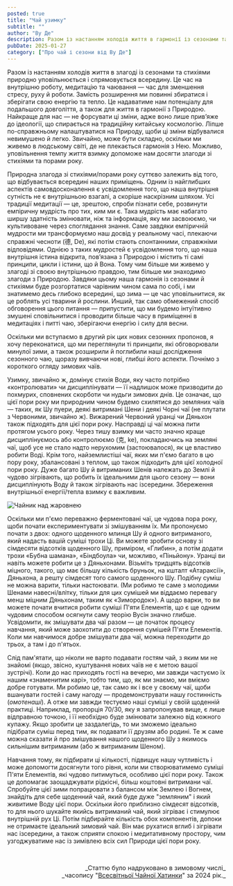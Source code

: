 ```yaml
---
posted: true
title: "Чай узимку"
subtitle: ""
author: "Ву Де"
description: Разом із настанням холодів життя в гармонії із сезонами та стихіями природно уповільнюється і спрямовується всередину. Це час на внутрішню роботу, медитацію та чаювання...
pubDate: 2025-01-27
category: ["Про чай і сезони від Ву Де"]
---
```


Разом із настанням холодів життя в злагоді із сезонами та стихіями природно уповільнюється і спрямовується всередину. Це час на внутрішню роботу, медитацію та чаювання — час для зменшення стресу, руху й роботи. Замість розширення ми повинні збиратися і зберігати свою енергію та тепло. Це надаватиме нам потенціалу для подальшого довголіття, а також для життя в гармонії з Природою. Найкраще для нас — не форсувати ці зміни, адже воно лише прив’яже до ідеології, що спирається на традиційну китайську космологію. Ліпше по-справжньому налаштуватися на Природу, щоби ці зміни відбувалися невимушено й легко. Звичайно, може бути складно, оскільки ми живемо в людському світі, де не плекається гармонія з Нею. Можливо, уповільнення темпу життя взимку допоможе нам досягти злагоди зі стихіями та порами року.

Природна злагода зі стихіями/порами року суттєво залежить від того, що відбувається всередині наших приміщень. Одним із найглибших аспектів самовдосконалення є усвідомлення того, що наша внутрішня сутність не є внутрішньою взагалі, а скоріше наскрізним шляхом. Усі традиції медитації — це, зрештою, спроби пізнати себе, розвинути емпіричну мудрість про тих, ким ми є. Така мудрість має набагато ширшу здатність змінювати, ніж та інформація, яку ми засвоюємо, чи культивоване через споглядання знання. Саме завдяки емпіричній мудрости ми трансформуємо наш досвід у реальному часі, плекаючи справжні чесноти (德, De), які потім стають спонтанними, справжніми відповідями. Однією з таких мудростей є усвідомлення того, що наша внутрішня істина відкрита, пов’язана з Природою і містить ті самі принципи, цикли і істини, що й Вона. Тому чим більше ми живемо у злагоді зі своєю внутрішньою правдою, тим більше ми знаходимо злагоди з Природою. Завдяки цьому наша гармонія із сезонами й стихіями буде розгортатися чарівним чином сама по собі, і ми знатимемо десь глибоко всередині, що зима — це час уповільнитися, як це роблять усі тварини й рослини. Инший, так само обмежений спосіб обговорення цього питання — припустити, що ми будемо інтуїтивно змушені сповільнитися і проводити більше часу в приміщенні в медитаціях і питті чаю, зберігаючи енергію і силу для весни.

Оскільки ми вступаємо в другий рік цих нових сезонних пропонов, я хочу переконатися, що ми переглянули ті принципи, які обговорювали минулої зими, а також розширили й поглибили наші дослідження сезонного чаю, щоразу вивчаючи нові, глибші його аспекти. Почнімо з короткого огляду зимових чаїв.

Узимку, звичайно ж, домінує стихія Води, яку часто потрібно «контролювати» чи дисциплінувати — її надлишок може призводити до похмурих, сповнених скорботи чи нудьги зимових днів. Це означає, що цієї пори року ми природним чином будемо схилятися до земляних чаїв — таких, як Шу пуери, деякі витримані Шени і деякі Чорні чаї (не плутати з Червоними, звичайно ж). Вижарений Червоний уранці чи Дяньхон також підходять для цієї пори року. Насправді ці чаї можна пити протягом усього року. Через тишу взимку ми часто значно краще дисциплінуємось або контролюємо (克, ke), покладаючись на земляні чаї, щоб усе не стало надто нерухомим (застоювалося), як це властиво робити Воді. Крім того, найземлистіші чаї, яких ми п'ємо багато в цю пору року, збалансовані з теплом, що також підходить для цієї холодної пори року. Дуже багато Шу й витриманих Шенів належать до Землі й чудово зігрівають, що робить їх ідеальними для цього сезону — вони дисциплінують Воду й також зігрівають нас ізсередини. Збереження внутрішньої енергії/тепла взимку є важливим.

<Image class="align-center" src={Image1} alt="Чайник над жаровнею" />

Оскільки ми п'ємо переважно ферментовані чаї, це чудова пора року, щоби почати експериментувати зі змішуванням їх. Ми пропонуємо почати з двох: одного щоденного млинця Шу й одного витриманого, який надасть вашій суміші трохи Ці. Ви можете зробити основу зі сімдесяти відсотків щоденного Шу, приміром, «Глибин», а потім додати трохи «Бубна шамана», «Біндбоула» чи, можливо, «Піньйону». Уранці ви навіть можете робити це з Дяньхонами. Візьміть тридцять відсотків міцного, такого, що має більшу кількість бруньок, на кшталт «Атараксії», Дяньхона, а решту сімдесят того самого щоденного Шу. Подібну суміш не можна варити, тільки настоювати. (Ми робимо те саме з молодими Шенами навесні/влітку, тільки для цих сумішей ми віддаємо перевагу менш міцним Дяньхонам, таким як «Зимородок»). А щодо варки, то ви можете почати вчитися робити суміші П'яти Елементів, що є ще одним чудовим способом осягнути саму теорію Вусін значно глибше. Усвідомити, як змішувати два чаї разом — це початок процесу навчання, який може заохотити до створення сумішей П'яти Елементів. Коли ми навчимося добре змішувати два чаї, можна переходити до трьох, а там і до п'ятьох.

Слід пам'ятати, що ніколи не варто подавати гостям чай, з яким ми не знайомі (якщо, звісно, куштування нових чаїв не є метою вашої зустрічі). Коли до нас приходять гості на вечерю, ми завжди частуємо їх нашим «знаменитим карі», тобто тим, що, як ми знаємо, ми вміємо добре готувати. Ми робимо це, так само як і все у своєму чаї, щоби вшанувати гостей і саму нагоду — продемонструвати нашу гостинність (_омотенаші_). А отже ми завжди тестуємо наші суміші у своїй щоденній практиці. Наприклад, пропорція 70/30, яку я запропонував вище, є лише відправною точкою, і її необхідно буде змінювати залежно від кожного купажу. Якщо зробити це заздалегідь, то ми зможемо ідеально підібрати суміш перед тим, як подавати її друзям або родині. Те ж саме можна сказати й про змішування нашого щоденного Шу з якимось сильнішим витриманим (або ж витриманим Шеном).

Навчання тому, як підбирати ці кількості, підвищує нашу чутливість і може допомогти досягнути того рівня, коли ми створюватимемо суміші П'яти Елементів, які чудово питимуться, особливо цієї пори року. Також це допомагає заощаджувати рідкісні, більш коштовні витримани чаї. Спробуйте цієї зими попрацювати з балансом між Землею і Вогнем, знайдіть для себе щоденний чай, який буде дуже "земляним" і який живитиме Воду цієї пори. Оскільки його приблизно сімдесят відсотків, то для нього шукайте якийсь витриманий чай, який зігріває і стимулює внутрішній рух Ці. Потім підбирайте кількість обох компонентів, допоки не отримаєте ідеальний зимовий чай. Він має рухатися вглиб і зігрівати нас ізсередини, а також сприяти спокою і медитативному простору, чим узгоджуватиме нас із зимівлею всіх сил Природи цієї пори року.

<p>&nbsp;</p>
<p align="right" style="font-size: 0.9rem;">_Статтю було надруковано в зимовому числі_<br />_часопису "<a href="http://www.globalteahut.org/" target="_blank" rel="noopener noreferrer">Всесвітньої Чайної Хатинки</a>" за 2024 рік._</p>